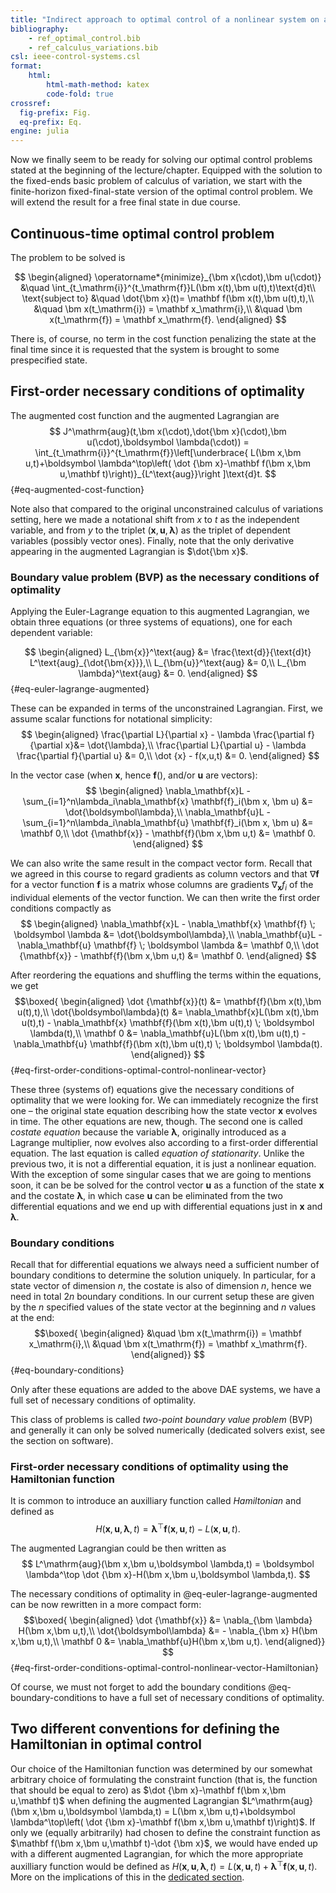 ```yaml
---
title: "Indirect approach to optimal control of a nonlinear system on a finite time horizon"
bibliography: 
    - ref_optimal_control.bib
    - ref_calculus_variations.bib
csl: ieee-control-systems.csl
format:
    html:
        html-math-method: katex
        code-fold: true
crossref:
  fig-prefix: Fig. 
  eq-prefix: Eq.
engine: julia
---
```


Now we finally seem to be ready for solving our optimal control problems stated at the beginning of the lecture/chapter. Equipped with the solution to the fixed-ends basic problem of calculus of variation, we start with the finite-horizon fixed-final-state version of the optimal control problem. We will extend the result for a free final state in due course. 

## Continuous-time optimal control problem

The problem to be solved is

$$
\begin{aligned}
 \operatorname*{minimize}_{\bm x(\cdot),\bm u(\cdot)} &\quad \int_{t_\mathrm{i}}^{t_\mathrm{f}}L(\bm x(t),\bm u(t),t)\text{d}t\\
\text{subject to} &\quad \dot{\bm x}(t)= \mathbf f(\bm x(t),\bm u(t),t),\\ 
&\quad \bm x(t_\mathrm{i}) = \mathbf x_\mathrm{i},\\
&\quad \bm x(t_\mathrm{f}) = \mathbf x_\mathrm{f}.
\end{aligned}
$$

There is, of course, no term in the cost function penalizing the state at the final time since it is requested that the system is brought to some prespecified state.

## First-order necessary conditions of optimality

The augmented cost function and the augmented Lagrangian are
$$
 J^\mathrm{aug}(t,\bm x(\cdot),\dot{\bm x}(\cdot),\bm u(\cdot),\boldsymbol \lambda(\cdot)) = \int_{t_\mathrm{i}}^{t_\mathrm{f}}\left[\underbrace{ L(\bm x,\bm u,t)+\boldsymbol \lambda^\top\left( \dot {\bm x}-\mathbf f(\bm x,\bm u,\mathbf t)\right)}_{L^\text{aug}}\right ]\text{d}t.
$$ {#eq-augmented-cost-function}

Note also that compared to the original unconstrained calculus of variations setting, here we made a notational shift from $x$ to $t$ as the independent variable, and from $y$ to the triplet $(\bm x,\bm u,\bm \lambda)$ as the triplet of dependent variables (possibly vector ones). Finally, note that the only derivative appearing in the augmented Lagrangian is $\dot{\bm x}$.

### Boundary value problem (BVP) as the necessary conditions of optimality

Applying the Euler-Lagrange equation to this augmented Lagrangian, we obtain three equations (or three systems of equations), one for each dependent variable:

$$
\begin{aligned}
L_{\bm{x}}^\text{aug} &= \frac{\text{d}}{\text{d}t} L^\text{aug}_{\dot{\bm{x}}},\\ 
L_{\bm{u}}^\text{aug} &= 0,\\
L_{\bm \lambda}^\text{aug} &= 0.
\end{aligned}
$$ {#eq-euler-lagrange-augmented}

These can be expanded in terms of the unconstrained Lagrangian. First, we assume scalar functions for notational simplicity: 
$$
\begin{aligned}
\frac{\partial L}{\partial x} - \lambda \frac{\partial f}{\partial x}&= \dot{\lambda},\\ 
\frac{\partial L}{\partial u} - \lambda \frac{\partial f}{\partial u} &= 0,\\
\dot {x} - f(x,u,t) &= 0.
\end{aligned}
$$

In the vector case (when $\bm x$, hence $\mathbf f()$, and/or $\bm u$ are vectors): 
$$
\begin{aligned}
\nabla_\mathbf{x}L - \sum_{i=1}^n\lambda_i\nabla_\mathbf{x} \mathbf{f}_i(\bm x, \bm u) &= \dot{\boldsymbol\lambda},\\ 
\nabla_\mathbf{u}L - \sum_{i=1}^n\lambda_i\nabla_\mathbf{u} \mathbf{f}_i(\bm x, \bm u) &= \mathbf 0,\\
\dot {\mathbf{x}} - \mathbf{f}(\bm x,\bm u,t) &= \mathbf 0.
\end{aligned}
$$

We can also write the same result in the compact vector form. Recall that we agreed in this course to regard gradients as column vectors and that $\nabla \mathbf f$ for a vector function $\mathbf{f}$ is a matrix whose columns are gradients $\nabla_\mathbf{x} f_i$ of the individual elements of the vector function. We can then write the first order conditions compactly as 
$$
\begin{aligned}
\nabla_\mathbf{x}L - \nabla_\mathbf{x} \mathbf{f} \; \boldsymbol \lambda &= \dot{\boldsymbol\lambda},\\ 
\nabla_\mathbf{u}L - \nabla_\mathbf{u} \mathbf{f} \; \boldsymbol \lambda &= \mathbf 0,\\
\dot {\mathbf{x}} - \mathbf{f}(\bm x,\bm u,t) &= \mathbf 0.
\end{aligned}
$$

After reordering the equations and shuffling the terms within the equations, we get
$$\boxed{
\begin{aligned}
\dot {\mathbf{x}}(t) &= \mathbf{f}(\bm x(t),\bm u(t),t),\\
\dot{\boldsymbol\lambda}(t) &= \nabla_\mathbf{x}L(\bm x(t),\bm u(t),t) - \nabla_\mathbf{x} \mathbf{f}(\bm x(t),\bm u(t),t) \; \boldsymbol \lambda(t),\\ 
\mathbf 0 &= \nabla_\mathbf{u}L(\bm x(t),\bm u(t),t) - \nabla_\mathbf{u} \mathbf{f}(\bm x(t),\bm u(t),t) \; \boldsymbol \lambda(t).
\end{aligned}}
$${#eq-first-order-conditions-optimal-control-nonlinear-vector}

These three (systems of) equations give the necessary conditions of optimality that we were looking for. We can immediately recognize the first one – the original state equation describing how the state vector $\bm{x}$ evolves in time. The other equations are new, though. The second one is called *costate equation* because the variable $\bm\lambda$, originally introduced as a Lagrange multiplier, now evolves also according to a first-order differential equation. The last equation is called *equation of stationarity*. Unlike the previous two, it is not a differential equation, it is just a nonlinear equation. With the exception of some singular cases that we are going to mentions soon, it can be be solved for the control vector $\bm u$ as a function of the state $\bm x$ and the costate $\bm \lambda$, in which case $\bm u$ can be eliminated from the two differential equations and we end up with differential equations just in $\bm{x}$ and $\bm\lambda$. 

### Boundary conditions

Recall that for differential equations we always need a sufficient number of boundary conditions to determine the solution uniquely. In particular, for a state vector of dimension $n$, the costate is also of dimension $n$, hence we need in total $2n$ boundary conditions. In our current setup these are given by the $n$ specified values of the state vector at the beginning and $n$ values at the end:
$$\boxed{ 
\begin{aligned}
&\quad \bm x(t_\mathrm{i}) = \mathbf x_\mathrm{i},\\
&\quad \bm x(t_\mathrm{f}) = \mathbf x_\mathrm{f}.
\end{aligned}}
$$ {#eq-boundary-conditions}

Only after these equations are added to the above DAE systems, we have a full set of necessary conditions of optimality.

This class of problems is called *two-point boundary value problem* (BVP) and generally it can only be solved numerically (dedicated solvers exist, see the section on software).

### First-order necessary conditions of optimality using the Hamiltonian function

It is common to introduce an auxilliary function called *Hamiltonian* and defined as
$$
H(\bm x,\bm u,\boldsymbol \lambda,t) = \boldsymbol \lambda^\top \mathbf f(\bm x,\bm u,t) - L(\bm x,\bm u,t).
$$

The augmented Lagrangian could be then written as 
$$
L^\mathrm{aug}(\bm x,\bm u,\boldsymbol \lambda,t) = \boldsymbol \lambda^\top \dot {\bm x}-H(\bm x,\bm u,\boldsymbol \lambda,t).
$$ 

The necessary conditions of optimality in @eq-euler-lagrange-augmented can be now rewritten in a more compact form:
$$\boxed{
\begin{aligned}
\dot {\mathbf{x}} &= \nabla_{\bm \lambda} H(\bm x,\bm u,t),\\
\dot{\boldsymbol\lambda} &= - \nabla_{\bm x} H(\bm x,\bm u,t),\\ 
\mathbf 0 &= \nabla_\mathbf{u}H(\bm x,\bm u,t).
\end{aligned}}
$${#eq-first-order-conditions-optimal-control-nonlinear-vector-Hamiltonian}

Of course, we must not forget to add the boundary conditions @eq-boundary-conditions to have a full set of necessary conditions of optimality.

::: {.callout-warning}
## Two different conventions for defining the Hamiltonian in optimal control
Our choice of the Hamiltonian function was determined by our somewhat arbitrary choice of formulating the constraint function (that is, the function that should be equal to zero) as $\dot {\bm x}-\mathbf f(\bm x,\bm u,\mathbf t)$ when defining the augmented Lagrangian $L^\mathrm{aug}(\bm x,\bm u,\boldsymbol \lambda,t) = L(\bm x,\bm u,t)+\boldsymbol \lambda^\top\left( \dot {\bm x}-\mathbf f(\bm x,\bm u,\mathbf t)\right)$. If only we (equally arbitrarily) had chosen to define the constraint function as $\mathbf f(\bm x,\bm u,\mathbf t)-\dot {\bm x}$, we would have ended up with a different augmented Lagrangian, for which the more appropriate auxilliary function would be defined as $H(\bm x,\bm u,\boldsymbol \lambda,t) = L(\bm x,\bm u,t)+ \boldsymbol \lambda^\top \mathbf f(\bm x,\bm u,t)$. More on the implications of this in the [dedicated section](cont_indir_notation.qmd). 
:::